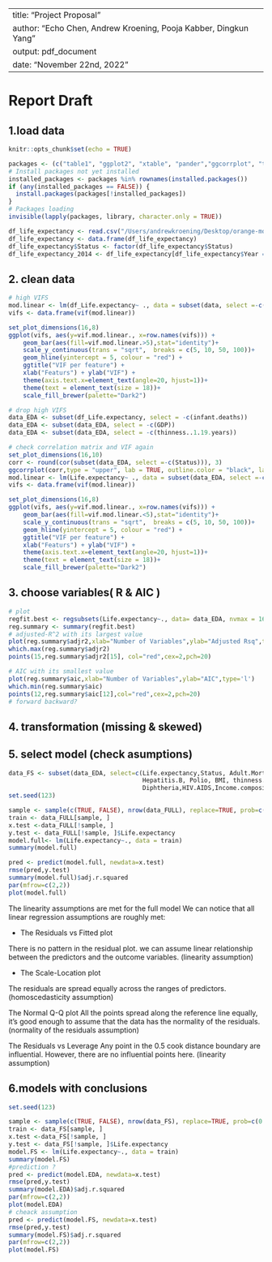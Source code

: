 ----
title: "Project Proposal"
author: "Echo Chen, Andrew Kroening, Pooja Kabber, Dingkun Yang"
output: pdf_document
date: "November 22nd, 2022"
---

# Report Draft
## 1.load data
```r
knitr::opts_chunk$set(echo = TRUE)
```

```r
packages <- (c("table1", "ggplot2", "xtable", "pander","ggcorrplot", "tidyverse", "stargazer", "ggfortify", "caTools", "car", "corrplot", "gridExtra"))
# Install packages not yet installed
installed_packages <- packages %in% rownames(installed.packages())
if (any(installed_packages == FALSE)) {
  install.packages(packages[!installed_packages])
}
# Packages loading
invisible(lapply(packages, library, character.only = TRUE))
```

```r
df_life_expectancy <- read.csv("/Users/andrewkroening/Desktop/orange-modeling-project/Datasets/Life_Expectancy_Data.csv")
df_life_expectancy <- data.frame(df_life_expectancy)
df_life_expectancy$Status <- factor(df_life_expectancy$Status)
df_life_expectancy_2014 <- df_life_expectancy[df_life_expectancy$Year == 2014, ]
```
## 2. clean data 
```r
# high VIFS
mod.linear <- lm(df_Life.expectancy~ ., data = subset(data, select =-c(Status)))
vifs <- data.frame(vif(mod.linear))

set_plot_dimensions(16,8)
ggplot(vifs, aes(y=vif.mod.linear., x=row.names(vifs))) + 
    geom_bar(aes(fill=vif.mod.linear.>5),stat="identity")+
    scale_y_continuous(trans = "sqrt",  breaks = c(5, 10, 50, 100))+
    geom_hline(yintercept = 5, colour = "red") + 
    ggtitle("VIF per feature") +
    xlab("Featurs") + ylab("VIF") +
    theme(axis.text.x=element_text(angle=20, hjust=1))+
    theme(text = element_text(size = 18))+
    scale_fill_brewer(palette="Dark2")
```
```r
# drop high VIFS
data_EDA <- subset(df_Life.expectancy, select = -c(infant.deaths))
data_EDA <- subset(data_EDA, select = -c(GDP))
data_EDA <- subset(data_EDA, select = -c(thinness..1.19.years))
```
```r
# check correlation matrix and VIF again
set_plot_dimensions(16,10)
corr <- round(cor(subset(data_EDA, select =-c(Status))), 3)
ggcorrplot(corr,type = "upper", lab = TRUE, outline.color = "black", lab_size = 4, legend.title = "Correlation")
mod.linear <- lm(Life.expectancy~ ., data = subset(data_EDA, select =-c(Status)))
vifs <- data.frame(vif(mod.linear))

set_plot_dimensions(16,8)
ggplot(vifs, aes(y=vif.mod.linear., x=row.names(vifs))) + 
    geom_bar(aes(fill=vif.mod.linear.<5),stat="identity")+
    scale_y_continuous(trans = "sqrt",  breaks = c(5, 10, 50, 100))+
    geom_hline(yintercept = 5, colour = "red") + 
    ggtitle("VIF per feature") +
    xlab("Featurs") + ylab("VIF") +
    theme(axis.text.x=element_text(angle=20, hjust=1))+
    theme(text = element_text(size = 18))+
    scale_fill_brewer(palette="Dark2")
```


## 3. choose variables( R & AIC )
```r
# plot 
regfit.best <- regsubsets(Life.expectancy~., data= data_EDA, nvmax = 16)
reg.summary <- summary(regfit.best)
# adjusted-R^2 with its largest value
plot(reg.summary$adjr2,xlab="Number of Variables",ylab="Adjusted Rsq",type="l")
which.max(reg.summary$adjr2)
points(15,reg.summary$adjr2[15], col="red",cex=2,pch=20)

# AIC with its smallest value
plot(reg.summary$aic,xlab="Number of Variables",ylab="AIC",type='l')
which.min(reg.summary$aic)
points(12,reg.summary$aic[12],col="red",cex=2,pch=20)
# forward backward?
```

## 4. transformation (missing & skewed)

## 5. select model (check asumptions)
```r
data_FS <- subset(data_EDA, select=c(Life.expectancy,Status, Adult.Mortality, percentage.expenditure,
                                     Hepatitis.B, Polio, BMI, thinness.5.9.years, Measles,
                                     Diphtheria,HIV.AIDS,Income.composition.of.resources,Schooling))
set.seed(123)

sample <- sample(c(TRUE, FALSE), nrow(data_FULL), replace=TRUE, prob=c(0.70,0.30))
train <- data_FULL[sample, ]
x.test <-data_FULL[!sample, ]
y.test <- data_FULL[!sample, ]$Life.expectancy
model.full<- lm(Life.expectancy~., data = train)
summary(model.full)
```
```r
pred <- predict(model.full, newdata=x.test)
rmse(pred,y.test)
summary(model.full)$adj.r.squared
par(mfrow=c(2,2))
plot(model.full)
```
The linearity assumptions are met for the full model We can notice that all linear regression assumptions are roughly met:

- The Residuals vs Fitted plot

There is no pattern in the residual plot. we can assume linear relationship between the predictors and the outcome variables. (linearity assumption)

- The Scale-Location plot

The residuals are spread equally across the ranges of predictors. (homoscedasticity assumption)

The Normal Q-Q plot
All the points spread along the reference line equally, it’s good enough to assume that the data has the normality of the residuals.(normality of the residuals assumption)

The Residuals vs Leverage
Any point in the 0.5 cook distance boundary are influential. However, there are no influential points here. (linearity assumption)

## 6.models with conclusions

```r
set.seed(123)

sample <- sample(c(TRUE, FALSE), nrow(data_FS), replace=TRUE, prob=c(0.70,0.30))
train <- data_FS[sample, ]
x.test <-data_FS[!sample, ]
y.test <- data_FS[!sample, ]$Life.expectancy
model.FS <- lm(Life.expectancy~., data = train)
summary(model.FS)
#prediction ?
pred <- predict(model.EDA, newdata=x.test)
rmse(pred,y.test)
summary(model.EDA)$adj.r.squared
par(mfrow=c(2,2))
plot(model.EDA)
# cheack assumption
pred <- predict(model.FS, newdata=x.test)
rmse(pred,y.test)
summary(model.FS)$adj.r.squared
par(mfrow=c(2,2))
plot(model.FS)
```

